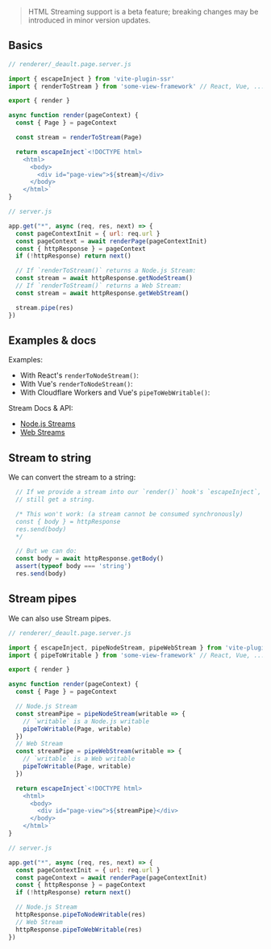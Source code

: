 
> HTML Streaming support is a beta feature; breaking changes may be introduced in minor version updates.

## Basics

```js
// renderer/_deault.page.server.js

import { escapeInject } from 'vite-plugin-ssr'
import { renderToStream } from 'some-view-framework' // React, Vue, ...

export { render }

async function render(pageContext) {
  const { Page } = pageContext

  const stream = renderToStream(Page)

  return escapeInject`<!DOCTYPE html>
    <html>
      <body>
        <div id="page-view">${stream}</div>
      </body>
    </html>`
}
```

```js
// server.js

app.get("*", async (req, res, next) => {
  const pageContextInit = { url: req.url }
  const pageContext = await renderPage(pageContextInit)
  const { httpResponse } = pageContext
  if (!httpResponse) return next()

  // If `renderToStream()` returns a Node.js Stream:
  const stream = await httpResponse.getNodeStream()
  // If `renderToStream()` returns a Web Stream:
  const stream = await httpResponse.getWebStream()

  stream.pipe(res)
})
```

## Examples & docs

Examples:
 - With React's `renderToNodeStream()`: <RepoLink path='/examples/react-full/' />
 - With Vue's `renderToNodeStream()`: <RepoLink path='/examples/vue-full/' />
 - With Cloudflare Workers and Vue's `pipeToWebWritable()`: <RepoLink path='/examples/cloudflare-workers-vue-html-streaming/' />

Stream Docs & API:
 - [Node.js Streams](https://nodejs.org/api/stream.html)
 - [Web Streams](https://developer.mozilla.org/en-US/docs/Web/API/Streams_API)


## Stream to string

We can convert the stream to a string:

```js
  // If we provide a stream into our `render()` hook's `escapeInject`, we can
  // still get a string.

  /* This won't work: (a stream cannot be consumed synchronously)
  const { body } = httpResponse
  res.send(body)
  */

  // But we can do:
  const body = await httpResponse.getBody()
  assert(typeof body === 'string')
  res.send(body)
```

## Stream pipes

We can also use Stream pipes.

```js
// renderer/_deault.page.server.js

import { escapeInject, pipeNodeStream, pipeWebStream } from 'vite-plugin-ssr'
import { pipeToWritable } from 'some-view-framework' // React, Vue, ...

export { render }

async function render(pageContext) {
  const { Page } = pageContext

  // Node.js Stream
  const streamPipe = pipeNodeStream(writable => {
    // `writable` is a Node.js writable
    pipeToWritable(Page, writable)
  })
  // Web Stream
  const streamPipe = pipeWebStream(writable => {
    // `writable` is a Web writable
    pipeToWritable(Page, writable)
  })

  return escapeInject`<!DOCTYPE html>
    <html>
      <body>
        <div id="page-view">${streamPipe}</div>
      </body>
    </html>`
}
```
```js
// server.js

app.get("*", async (req, res, next) => {
  const pageContextInit = { url: req.url }
  const pageContext = await renderPage(pageContextInit)
  const { httpResponse } = pageContext
  if (!httpResponse) return next()

  // Node.js Stream
  httpResponse.pipeToNodeWritable(res)
  // Web Stream
  httpResponse.pipeToWebWritable(res)
})
```
